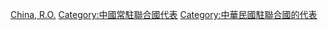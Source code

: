 [[Category:常駐聯合國代表|China, R.O.]]
[[Category:中國常駐聯合國代表|Category:中國常駐聯合國代表]]
[[Category:中華民國駐聯合國的代表|Category:中華民國駐聯合國的代表]]